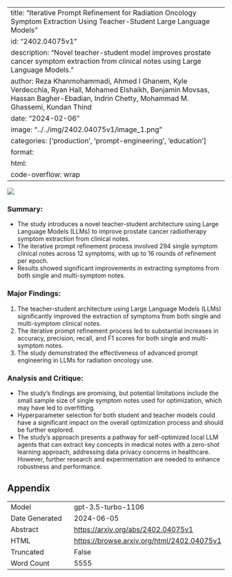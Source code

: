 
---
title: "Iterative Prompt Refinement for Radiation Oncology Symptom Extraction Using Teacher-Student Large Language Models"
id: "2402.04075v1"
description: "Novel teacher-student model improves prostate cancer symptom extraction from clinical notes using Large Language Models."
author: Reza Khanmohammadi, Ahmed I Ghanem, Kyle Verdecchia, Ryan Hall, Mohamed Elshaikh, Benjamin Movsas, Hassan Bagher-Ebadian, Indrin Chetty, Mohammad M. Ghassemi, Kundan Thind
date: "2024-02-06"
image: "../../img/2402.04075v1/image_1.png"
categories: ['production', 'prompt-engineering', 'education']
format:
  html:
    code-overflow: wrap
---

![](../../img/2402.04075v1/image_1.png)

### Summary:
- The study introduces a novel teacher-student architecture using Large Language Models (LLMs) to improve prostate cancer radiotherapy symptom extraction from clinical notes.
- The iterative prompt refinement process involved 294 single symptom clinical notes across 12 symptoms, with up to 16 rounds of refinement per epoch.
- Results showed significant improvements in extracting symptoms from both single and multi-symptom notes.

### Major Findings:
1. The teacher-student architecture using Large Language Models (LLMs) significantly improved the extraction of symptoms from both single and multi-symptom clinical notes.
2. The iterative prompt refinement process led to substantial increases in accuracy, precision, recall, and F1 scores for both single and multi-symptom notes.
3. The study demonstrated the effectiveness of advanced prompt engineering in LLMs for radiation oncology use.

### Analysis and Critique:
- The study's findings are promising, but potential limitations include the small sample size of single symptom notes used for optimization, which may have led to overfitting.
- Hyperparameter selection for both student and teacher models could have a significant impact on the overall optimization process and should be further explored.
- The study's approach presents a pathway for self-optimized local LLM agents that can extract key concepts in medical notes with a zero-shot learning approach, addressing data privacy concerns in healthcare. However, further research and experimentation are needed to enhance robustness and performance.

## Appendix

|          |          |
|----------|----------|
| Model     | gpt-3.5-turbo-1106       |
| Date Generated     | 2024-06-05       |
| Abstract | [https://arxiv.org/abs/2402.04075v1](https://arxiv.org/abs/2402.04075v1)        |
| HTML     | [https://browse.arxiv.org/html/2402.04075v1](https://browse.arxiv.org/html/2402.04075v1)       |
| Truncated       | False       |
| Word Count       | 5555       |